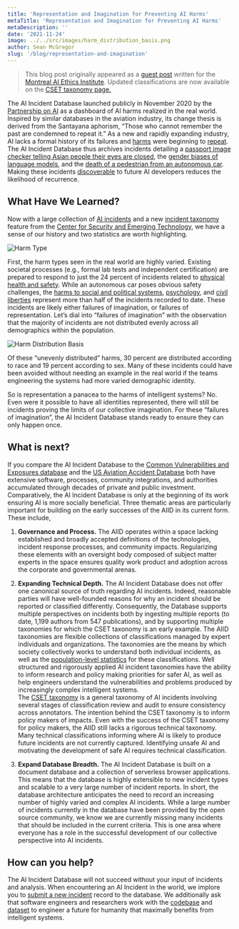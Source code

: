 ```yaml
---
title: 'Representation and Imagination for Preventing AI Harms'
metaTitle: 'Representation and Imagination for Preventing AI Harms'
metaDescription: ''
date: '2021-11-24'
image: ../../src/images/harm_distribution_basis.png
author: Sean McGregor
slug: '/blog/representation-and-imagination'
---
```


> This blog post originally appeared as a [guest post](https://montrealethics.ai/representation-and-imagination-for-preventing-ai-harms/) written for the [Montreal AI Ethics Institute](https://montrealethics.ai/). Updated classifications are now available on the [CSET taxonomy page.](https://incidentdatabase.ai/taxonomy/cset)

The AI Incident Database launched publicly in November 2020 by the [Partnership on AI](http://partnershiponai.org/) as a dashboard of AI harms realized in the real world. Inspired by similar databases in the aviation industry, its change thesis is derived from the Santayana aphorism, “Those who cannot remember the past are condemned to repeat it.” As a new and rapidly expanding industry, AI lacks a formal history of its failures and [harms](https://incidentdatabase.ai/cite/16) were beginning to [repeat](https://incidentdatabase.ai/cite/113). The AI Incident Database thus archives incidents detailing a [passport image checker telling Asian people their eyes are closed](https://incidentdatabase.ai/cite/48), the [gender biases of language models](https://incidentdatabase.ai/cite/59), and the [death of a pedestrian from an autonomous car](https://incidentdatabase.ai/cite/4). Making these incidents [discoverable](https://incidentdatabase.ai/apps/discover) to future AI developers reduces the likelihood of recurrence.


## What Have We Learned?

Now with a large collection of [AI incidents](https://incidentdatabase.ai/summaries/incidents) and a new [incident taxonomy](https://incidentdatabase.ai/taxonomy/cset) feature from the [Center for Security and Emerging Technology](https://cset.georgetown.edu/), we have a sense of our history and two statistics are worth highlighting.

![Harm Type](../src/images/harm_type.png)

First, the harm types seen in the real world are highly varied. Existing societal processes (e.g., formal lab tests and independent certification) are prepared to respond to just the 24 percent of incidents related to [physical health and safety](https://incidentdatabase.ai/apps/discover?classifications=CSET%3AHarm%20Type%3AHarm%20to%20physical%20health%2Fsafety). While an autonomous car poses obvious safety challenges, the [harms to social and political systems](https://incidentdatabase.ai/apps/discover?classifications=CSET%3AHarm%20Type%3AHarm%20to%20social%20or%20political%20systems), [psychology](https://incidentdatabase.ai/apps/discover?classifications=CSET%3AHarm%20Type%3APsychological%20harm), and [civil liberties](https://incidentdatabase.ai/apps/discover?classifications=CSET%3AHarm%20Type%3AHarm%20to%20civil%20liberties) represent more than half of the incidents recorded to date. These incidents are likely either failures of imagination, or failures of representation. Let’s dial into “failures of imagination” with the observation that the majority of incidents are not distributed evenly across all demographics within the population.

![Harm Distribution Basis](../src/images/harm_distribution_basis.png)

Of these “unevenly distributed” harms, 30 percent are distributed according to race and 19 percent according to sex. Many of these incidents could have been avoided without needing an example in the real world if the teams engineering the systems had more varied demographic identity.

So is representation a panacea to the harms of intelligent systems? No. Even were it possible to have all identities represented, there will still be incidents proving the limits of our collective imagination. For these “failures of imagination”, the AI Incident Database stands ready to ensure they can only happen once.

## What is next?

If you compare the AI Incident Database to the [Common Vulnerabilities and Exposures database](https://cve.mitre.org/) and the [US Aviation Accident Database](https://www.ntsb.gov/_layouts/ntsb.aviation/index.aspx) both have extensive software, processes, community integrations, and authorities accumulated through decades of private and public investment. Comparatively, the AI Incident Database is only at the beginning of its work ensuring AI is more socially beneficial. Three thematic areas are particularly important for building on the early successes of the AIID in its current form. These include,

1. **Governance and Process.** The AIID operates within a space lacking established and broadly accepted definitions of the technologies, incident response processes, and community impacts. Regularizing these elements with an oversight body composed of subject matter experts in the space ensures quality work product and adoption across the corporate and governmental arenas.

2. **Expanding Technical Depth.** The AI Incident Database does not offer one canonical source of truth regarding AI incidents. Indeed, reasonable parties will have well-founded reasons for why an incident should be reported or classified differently. Consequently, the Database supports multiple perspectives on incidents both by ingesting multiple reports (to date, 1,199 authors from 547 publications), and by supporting multiple taxonomies for which the CSET taxonomy is an early example. The AIID taxonomies are flexible collections of classifications managed by expert individuals and organizations. The taxonomies are the means by which society collectively works to understand both individual incidents, as well as the [population-level statistics](https://incidentdatabase.ai/taxonomy/cset) for these classifications. Well structured and rigorously applied AI incident taxonomies have the ability to inform research and policy making priorities for safer AI, as well as help engineers understand the vulnerabilities and problems produced by increasingly complex intelligent systems.    
The [CSET taxonomy](https://incidentdatabase.ai/taxonomy/cset) is a general taxonomy of AI incidents involving several stages of classification review and audit to ensure consistency across annotators. The intention behind the CSET taxonomy is to inform policy makers of impacts. Even with the success of the CSET taxonomy for policy makers, the AIID still lacks a rigorous technical taxonomy. Many technical classifications informing where AI is likely to produce future incidents are not currently captured. Identifying unsafe AI and motivating the development of safe AI requires technical classification.

3. **Expand Database Breadth.** The AI Incident Database is built on a document database and a collection of serverless browser applications. This means that the database is highly extensible to new incident types and scalable to a very large number of incident reports. In short, the database architecture anticipates the need to record an increasing number of highly varied and complex AI incidents. While a large number of incidents currently in the database have been provided by the open source community, we know we are currently missing many incidents that should be included in the current criteria. This is one area where everyone has a role in the successful development of our collective perspective into AI incidents.

## How can you help?

The AI Incident Database will not succeed without your input of incidents and analysis. When encountering an AI Incident in the world, we implore you to [submit a new incident](https://incidentdatabase.ai/apps/quickadd) record to the database. We additionally ask that software engineers and researchers work with the [codebase](https://github.com/PartnershipOnAI/aiid) and [dataset](https://incidentdatabase.ai/research/snapshots) to engineer a future for humanity that maximally benefits from intelligent systems.
